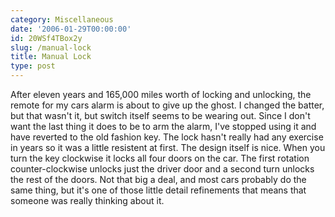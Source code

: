 ```yaml
---
category: Miscellaneous
date: '2006-01-29T00:00:00'
id: 20WSf4TBox2y
slug: /manual-lock
title: Manual Lock
type: post
---
```


After eleven years and 165,000 miles worth of locking and
unlocking, the remote for my cars alarm is about to give up the
ghost. I changed the batter, but that wasn't it, but switch itself
seems to be wearing out. Since I don't want the last thing it does
to be to arm the alarm, I've stopped using it and have reverted to
the old fashion key. The lock hasn't really had any exercise in
years so it was a little resistent at first. The design itself is
nice. When you turn the key clockwise it locks all four doors on
the car. The first rotation counter-clockwise unlocks just the
driver door and a second turn unlocks the rest of the doors. Not
that big a deal, and most cars probably do the same thing, but it's
one of those little detail refinements that means that someone was
really thinking about it.